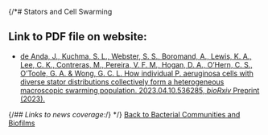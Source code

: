 {/*# Stators and Cell Swarming


## Link to PDF file on website:
- [de Anda, J., Kuchma, S. L., Webster, S. S., Boromand, A., Lewis, K. A., Lee, C. K., Contreras, M., Pereira, V. F. M., Hogan, D. A., O’Hern, C. S., O’Toole, G. A. & Wong, G. C. L. How individual P. aeruginosa cells with diverse stator distributions collectively form a heterogeneous macroscopic swarming population. 2023.04.10.536285, _bioRxiv_ Preprint (2023).](/pdf/10.1101~2023.04.10.536285.pdf)

{/*## Links to news coverage:*/}
*/}
[Back to Bacterial Communities and Biofilms](/research/bacterial-communities-and-biofilms)

